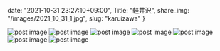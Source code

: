 date: "2021-10-31 23:27:10+09:00",
Title: "軽井沢",
share_img: "/images/2021_10_31_1.jpg",
slug: "karuizawa"
}

<img src="/images/2021_10_31_1.jpg" alt="post image" />
<img src="/images/2021_10_31_2.jpg" alt="post image" />
<img src="/images/2021_10_31_3.jpg" alt="post image" />
<img src="/images/2021_10_31_4.jpg" alt="post image" />
<img src="/images/2021_10_31_5.jpg" alt="post image" />
<img src="/images/2021_10_31_6.jpg" alt="post image" />
<img src="/images/2021_10_31_7.jpg" alt="post image" />